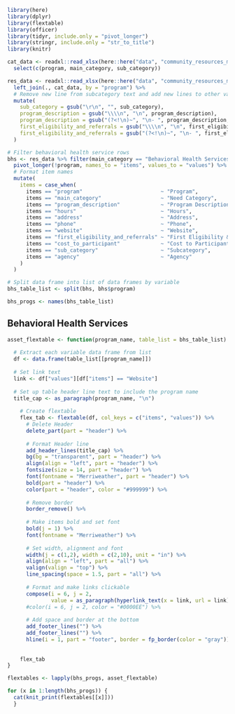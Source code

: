 ```r
library(here)
library(dplyr)
library(flextable)
library(officer)
library(tidyr, include.only = "pivot_longer")
library(stringr, include.only = "str_to_title")
library(knitr)
```


```r

cat_data <- readxl::read_xlsx(here::here("data", "community_resources_map_data.xlsx"), sheet = "program_categories") %>% 
  select(c(program, main_category, sub_category))
```

```r
res_data <- readxl::read_xlsx(here::here("data", "community_resources_map_data.xlsx"), sheet = "program_info") %>% 
  left_join(., cat_data, by = "program") %>%
  # Remove new line from subcategory text and add new lines to other variables
  mutate(
    sub_category = gsub("\r\n", "", sub_category),
    program_description = gsub("\\\\n", "\n", program_description),
    program_description = gsub("(?<!\n)~", "\n- ", program_description, perl=TRUE),
    first_eligibility_and_referrals = gsub("\\\\n", "\n", first_eligibility_and_referrals),
    first_eligibility_and_referrals = gsub("(?<!\n)~", "\n- ", first_eligibility_and_referrals, perl=TRUE)
  )
```


```r
# Filter behavioral health service rows
bhs <- res_data %>% filter(main_category == "Behavioral Health Services") %>% 
  pivot_longer(!program, names_to = "items", values_to = "values") %>%
  # Format item names
  mutate(
    items = case_when(
      items == "program"                         ~ "Program",
      items == "main_category"                   ~ "Need Category",
      items == "program_description"             ~ "Program Description",
      items == "hours"                           ~ "Hours",
      items == "address"                         ~ "Address",
      items == "phone"                           ~ "Phone",
      items == "website"                         ~ "Website",
      items == "first_eligibility_and_referrals" ~ "First Eligibility & Referrals",
      items == "cost_to_participant"             ~ "Cost to Participant",
      items == "sub_category"                    ~ "Subcategory",
      items == "agency"                          ~ "Agency" 
    )
  )
```


```r
# Split data frame into list of data frames by variable
bhs_table_list <- split(bhs, bhs$program)
```

```r
bhs_progs <- names(bhs_table_list)
```


<!-- ## Create Flextables -->

## Behavioral Health Services

```r
asset_flextable <- function(program_name, table_list = bhs_table_list) {
  
  # Extract each variable data frame from list 
  df <- data.frame(table_list[[program_name]])
  
  # Set link text
  link <- df["values"][df["items"] == "Website"]
  
  # Set up table header line text to include the program name
  title_cap <- as_paragraph(program_name, "\n")
    
    # Create flextable
    flex_tab <- flextable(df, col_keys = c("items", "values")) %>%
      # Delete Header
      delete_part(part = "header") %>%
      
      # Format Header line
      add_header_lines(title_cap) %>%
      bg(bg = "transparent", part = "header") %>%
      align(align = "left", part = "header") %>%
      fontsize(size = 14, part = "header") %>%
      font(fontname = "Merriweather", part = "header") %>%
      bold(part = "header") %>%
      color(part = "header", color = "#999999") %>%
      
      # Remove border
      border_remove() %>%
      
      # Make items bold and set font
      bold(j = 1) %>%
      font(fontname = "Merriweather") %>%
      
      # Set width, alignment and font
      width(j = c(1,2), width = c(2,10), unit = "in") %>%
      align(align = "left", part = "all") %>%
      valign(valign = "top") %>%
      line_spacing(space = 1.5, part = "all") %>%
    
      # Format and make links clickable
      compose(i = 6, j = 2, 
              value = as_paragraph(hyperlink_text(x = link, url = link))) %>%
      #color(i = 6, j = 2, color = "#0000EE") %>%
      
      # Add space and border at the bottom
      add_footer_lines("") %>%
      add_footer_lines("") %>%
      hline(i = 1, part = "footer", border = fp_border(color = "gray"))
      
    
    flex_tab
}
```

```r
flextables <- lapply(bhs_progs, asset_flextable)

for (x in 1:length(bhs_progs)) {
  cat(knit_print(flextables[[x]]))
  }

```


<!-- ```{r, include=FALSE} -->
<!-- asset_flextable("15th Street Hospital and Jail Diversion Program") -->

<!-- # bhs_progs -->

<!-- # df  <- data.frame(bhs_table_list[["Crisis Intervention Team (CIT): APD"]])  -->


<!-- df["values"][df["items"] == "Program Description"] -->
<!-- ``` -->






